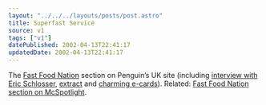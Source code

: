 ```yaml
---
layout: "../../../layouts/posts/post.astro"
title: Superfast Service
source: v1
tags: ["v1"]
datePublished: 2002-04-13T22:41:17
updatedDate: 2002-04-13T22:41:17
---
```


The [Fast Food Nation][1] section on Penguin&#8217;s UK site (including [interview with Eric Schlosser][2], [extract][3] and [charming e-cards][4]). Related: [Fast Food Nation section on McSpotlight][5].

[1]: http://www.penguin.co.uk/fastfoodnation/
[2]: http://www.penguin.co.uk/Book/EnhancedBookFrame/0,1011,,00.html?0CS^0141006870_QUE
[3]: http://www.penguin.co.uk/Book/EnhancedBookFrame/0,1011,,00.html?0CS^0141006870_EXC
[4]: http://www.penguin.co.uk/Theme/ThemeFrame?0CS^639150
[5]: http://www.mcspotlight.org/media/books/schlosser.html

